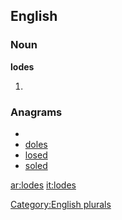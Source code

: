 ==English==

===Noun===
'''lodes'''

# {{plural of|[[lode]]}}

===Anagrams===
* {{alphagram|[[Delos#English|Delos]]}} 
* [[doles#English|doles]]
* [[losed#English|losed]]
* [[soled#English|soled]]

[[Category:English plurals]]

[[ar:lodes]]
[[it:lodes]]